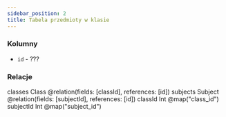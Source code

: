 ```yaml
---
sidebar_position: 2
title: Tabela przedmioty w klasie
---
```


### Kolumny

- `id` - ???

### Relacje

classes Class @relation(fields: [classId], references: [id])
subjects Subject @relation(fields: [subjectId], references: [id])
classId Int @map("class_id")
subjectId Int @map("subject_id")
